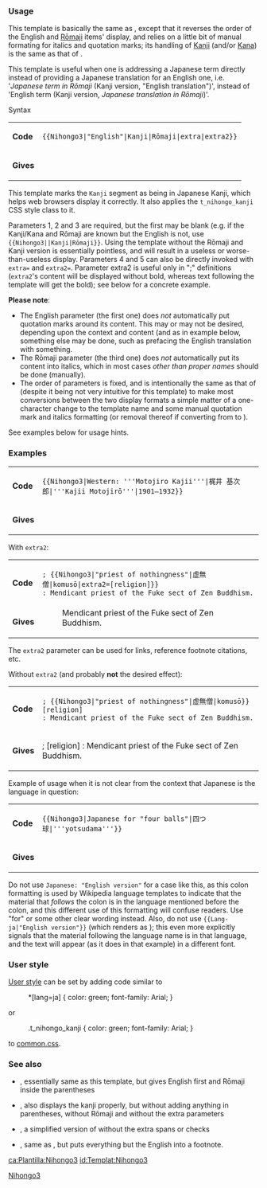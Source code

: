 {{Documentation subpage}}
{{COinS safe|n}}
<!-- PLEASE ADD CATEGORIES AND INTERWIKIS AT THE BOTTOM OF THIS PAGE -->
{{TOCright}}

=== Usage ===
This template is basically the same as {{tl|Nihongo}}, except that it reverses the order of the English and [[Rōmaji]] items' display, and relies on a little bit of manual formating for italics and quotation marks; its handling of [[Kanji]] (and/or [[Kana]]) is the same as that of {{tl|Nihongo}}.

This template is useful when one is addressing a Japanese term directly instead of providing a Japanese translation for an English one, i.e. <nowiki>'</nowiki>''Japanese term in Rōmaji'' (Kanji version, "English translation")', instead of <nowiki>'</nowiki>English term (Kanji version, ''Japanese translation in Rōmaji'')'.

<!--Re-enable the following when the page has been updated to address this template.--><!--{{Details|2=when to use this template|Wikipedia:Manual of Style (Japan-related articles)}}-->

; Syntax

{| class="wikitable"
|'''Code''' ||<code><nowiki>{{Nihongo3|"English"|Kanji|Rōmaji|extra|extra2}}</nowiki></code>
|-
|'''Gives'''||              {{Nihongo3|"English"|Kanji|Rōmaji|extra|extra2}}
|}

This template marks the <code>Kanji</code> segment as being in Japanese Kanji, which helps web browsers display it correctly. It also applies the <code>t_nihongo_kanji</code> CSS style class to it.

Parameters 1, 2 and 3 are required, but the first may be blank (e.g. if the Kanji/Kana and Rōmaji are known but the English is not, use <code><nowiki>{{Nihongo3||Kanji|Rōmaji}}</nowiki></code>. Using the template without the Rōmaji and Kanji version is essentially pointless, and will result in a useless or worse-than-useless display. Parameters 4 and 5 can also be directly invoked with <code>extra=</code> and <code>extra2=</code>. Parameter extra2 is useful only in ";" definitions (<code>extra2</code>'s content will be displayed without bold, whereas text following the template will get the bold); see below for a concrete example.

'''Please note''':
*The English parameter (the first one) does ''not'' automatically put quotation marks around its content.  This may or may not be desired, depending upon the context and content (and as in example below, something else may be done, such as prefacing the English translation with something.
*The Rōmaji parameter (the third one) does ''not'' automatically put its content into italics, which in most cases ''other than proper names'' should be done (manually).
*The order of parameters is fixed, and is intentionally the same as that of {{tl|Nihongo}} (despite it being not very intuitive for this template) to make most conversions between the two display formats a simple matter of a one-character change to the template name and some manual quotation mark and italics formatting (or removal thereof if converting from {{tl|Nihongo3}} to {{tl|Nihongo}}).

See examples below for usage hints.

=== Examples ===
<!--Probably need non-bio examples, since the MOS/NC seem to recommend using Western name order for article title.-->
{| class="wikitable"
|'''Code''' ||<code><nowiki>{{Nihongo3|Western: '''Motojiro Kajii'''|梶井 基次郎|'''Kajii Motojirō'''|1901–1932}}</nowiki></code>
|-
|'''Gives'''||              {{Nihongo3|Western: '''Motojiro Kajii'''|梶井 基次郎|'''Kajii Motojirō'''|1901–1932}}
|}

With <code>extra2</code>:

{| class="wikitable"
|'''Code''' ||
<code><nowiki>; {{Nihongo3|"priest of nothingness"|虚無僧|komusō|extra2=[religion]}}</nowiki></code><br />
<code><nowiki>: Mendicant priest of the Fuke sect of Zen Buddhism.</nowiki></code>
|-
|'''Gives'''||
; {{Nihongo3|"priest of nothingness"|虚無僧|komusō|extra2=[religion]}}
: Mendicant priest of the Fuke sect of Zen Buddhism.
|}

The <code>extra2</code> parameter can be used for links, reference footnote citations, etc.

Without <code>extra2</code> (and probably '''not''' the desired effect):

{| class="wikitable"
|'''Code''' ||
<code><nowiki>; {{Nihongo3|"priest of nothingness"|虚無僧|komusō}} [religion]</nowiki></code><br />
<code><nowiki>: Mendicant priest of the Fuke sect of Zen Buddhism.</nowiki></code>
|-
|'''Gives'''||
<!--       -->; {{Nihongo3|"priest of nothingness"|虚無僧|komusō}} [religion]
<!--       -->: Mendicant priest of the Fuke sect of Zen Buddhism.
|}

Example of usage when it is not clear from the context that Japanese is the language in question:

{| class="wikitable"
|'''Code''' ||
<code><nowiki>{{Nihongo3|Japanese for "four balls"|四つ球|'''yotsudama'''}}</nowiki></code>
|-
|'''Gives'''||
{{Nihongo3|Japanese for "four balls"|四つ球|'''yotsudama'''}}
|}

Do not use <code><nowiki>Japanese: "English version"</nowiki></code> for a case like this, as this colon formatting is used by Wikipedia language templates to indicate that the material that ''follows'' the colon is in the language mentioned before the colon, and this different use of this formatting will confuse readers.  Use "for" or some other clear wording instead.  Also, do not use <code><nowiki>{{Lang-ja|"English version"}}</nowiki></code> (which renders as {{Lang-ja|"English version"}}); this even more explicitly signals that the material following the language name is in that language, and the text will appear (as it does in that example) in a different font.

=== User style ===
[[Help:User style|User style]] can be set by adding code similar to

: <nowiki>*[lang=ja] { color: green; font-family: Arial; }</nowiki>

or

: <nowiki>.t_nihongo_kanji { color: green; font-family: Arial; }</nowiki>
to [[Special:Mypage/common.css|common.css]].

=== See also ===
* {{tl|Nihongo}}, essentially same as this template, but gives English first and Rōmaji inside the parentheses
* {{tl|Nihongo2}}, also displays the kanji properly, but without adding anything in parentheses, without Rōmaji and without the extra parameters
* {{tl|Nihongo-s}}, a simplified version of {{tl|Nihongo}} without the extra spans or checks
* {{tl|Nihongo foot}}, same as {{tl|Nihongo}}, but puts everything but the English into a footnote.

<includeonly>
<!-- CATEGORIES AND INTERWIKIS BELOW THIS LINE PLEASE -->

[[Category:Japonic multilingual support templates|{{PAGENAME}}]]
[[Category:WikiProject Japan templates|Nihongo3]]

[[ca:Plantilla:Nihongo3]]
[[id:Templat:Nihongo3]]
</includeonly>